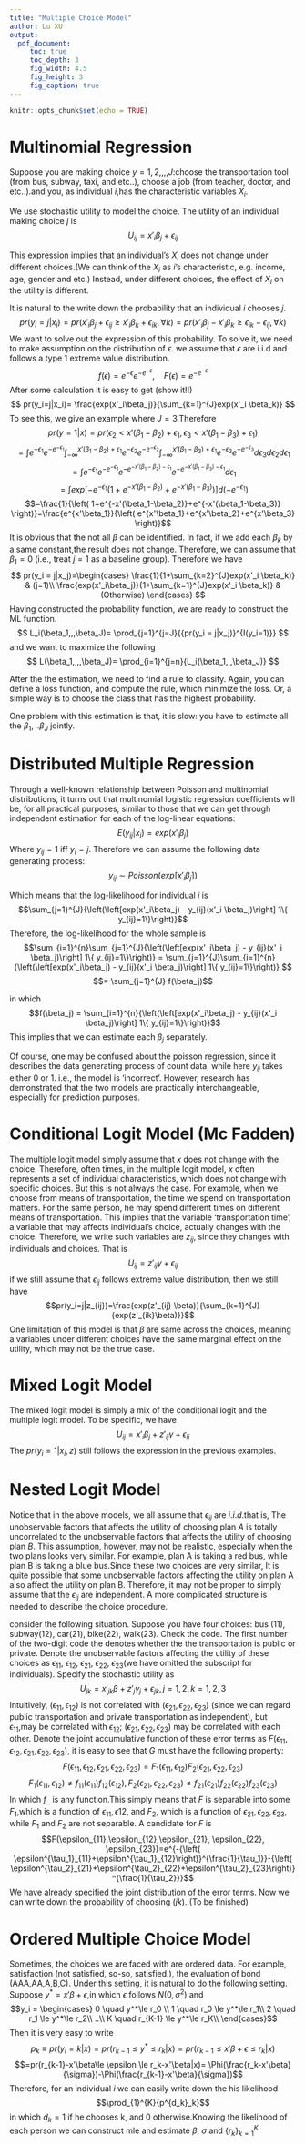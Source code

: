 ---
title: "Multiple Choice Model"
author: Lu XU
output: 
  pdf_document:
     toc: true
     toc_depth: 3
     fig_width: 4.5
     fig_height: 3
     fig_caption: true
---

```{r setup, include=FALSE}
knitr::opts_chunk$set(echo = TRUE)
```


# Multinomial Regression
Suppose you are making choice $y= 1,2,,,,J$:choose the transportation tool (from bus, subway, taxi, and etc..), choose a job (from teacher, doctor, and etc..).and you, as individual $i$,has the characteristic variables $X_i$.
<p>We use stochastic utility to model the choice. The utility of an individual making choice $j$ is 
    $$
    U_{ij}= x'_i\beta_j+\epsilon_{ij} 
    $$

This expression implies that an individual's $X_i$ does not change under different choices.(We can think of the $X_i$ as $i$'s characteristic, e.g. income, age, gender and etc.) Instead, under different choices, the effect of $X_i$ on the utility is different. </p>
It is natural to the write down the probability that an individual $i$ chooses $j$.
$$
pr(y_i=j|x_i)= pr ( x'_i\beta_j+\epsilon_{ij} \ge x'_i\beta_k+\epsilon_{ik}, \forall k )=pr ( x'_i\beta_j-x'_i\beta_k \ge \epsilon_{ik}-\epsilon_{ij}, \forall k )
$$
We want to solve out the expression of this probability. To solve it, we need to make assumption on the distribution of $\epsilon$. we assume that $\epsilon$ are i.i.d and follows a type 1 extreme value distribution. $$
f(\epsilon)= e^{-\epsilon}e^{-e^{-\epsilon}}, \quad F(\epsilon)=e^{-e^{-\epsilon}}
$$
After some calculation it is easy to get (show it!!)
$$
pr(y_i=j|x_i)= \frac{exp(x'_i\beta_j)}{\sum_{k=1}^{J}exp(x'_i \beta_k)}
$$
To see this, we give an example where $J=3$.Therefore 
$$pr(y=1|x)=pr\left(\epsilon_2<x'(\beta_1-\beta_2)+\epsilon_1,\epsilon_3<x'(\beta_1-\beta_3)+\epsilon_1\right)$$
$$=\int{ e^{-\epsilon_1}e^{-e^{-\epsilon_1}} \int_{-\infty}^{x'(\beta_1-\beta_2)+\epsilon_1}{ e^{-\epsilon_2}e^{-e^{-\epsilon_2}}   \int_{-\infty}^{x'(\beta_1-\beta_3)+\epsilon_1}{ e^{-\epsilon_3}e^{-e^{-\epsilon_3}}  } d\epsilon_3     }d\epsilon_2  }d\epsilon_1$$
$$=\int{e^{-\epsilon_1}e^{-e^{-\epsilon_1}}e^{-e^{-x'(\beta_1-\beta_2)-\epsilon_1}}e^{-e^{-x'(\beta_1-\beta_3)-\epsilon_1}}}d\epsilon_1$$
$$=\int{exp\left[ -e^{-\epsilon_1}\left( 1+e^{-x'(\beta_1-\beta_2)}
+e^{-x'(\beta_1-\beta_3)} \right)       \right]}d(-e^{-\epsilon_1})$$
$$=\frac{1}{\left( 1+e^{-x'(\beta_1-\beta_2)}+e^{-x'(\beta_1-\beta_3)} \right)}=\frac{e^{x'\beta_1}}{\left( e^{x'\beta_1}+e^{x'\beta_2}+e^{x'\beta_3} \right)}$$
It is obvious that the not all $\beta$ can be identified. In fact, if we add each $\beta_k$ by a same constant,the result does not change. Therefore, we can assume that $\beta_1=0$ (i.e., treat $j=1$ as a baseline group). Therefore we have 
$$
pr(y_i = j|x_j)=\begin{cases}
\frac{1}{1+\sum_{k=2}^{J}exp(x'_i \beta_k)} & (j=1)\\
\frac{exp(x'_i\beta_j)}{1+\sum_{k=1}^{J}exp(x'_i \beta_k)} & (Otherwise)
\end{cases}
$$
Having constructed the probability function, we are ready to construct the ML function. 
$$
L_i(\beta_1,,,\beta_J)= \prod_{j=1}^{j=J}{{pr(y_i = j|x_j)}^{I(y_i=1)}}
$$
and we want to maximize the following 
$$
L(\beta_1,,,,\beta_J)= \prod_{i=1}^{j=n}{L_i(\beta_1,,,\beta_J)}
$$

After the the estimation, we need to find a rule to classify. Again, you can define a loss function, and compute the rule, which minimize the loss. Or, a simple way is to choose the class that has the highest probability.

One problem with this estimation is that, it is slow: you have to estimate all the $\beta_1,..\beta_J$ jointly.


# Distributed Multiple Regression 
Through a well-known relationship between Poisson and multinomial distributions, it turns out that multinomial logistic regression coefficients will be, for all practical purposes, similar to those that we can get through independent estimation for each of the log-linear equations: 
$$E(y_{ij}|x_i) = exp(x'_i \beta_j)$$
Where $y_{ij}=1$ iff $y_i = j$. Therefore we can assume the following data generating process:
$$y_{ij} \sim  Poisson(exp[x'_i \beta_j])$$

Which means that the log-likelihood for individual $i$ is 
$$\sum_{j=1}^{J}{\left(\left[exp(x'_i\beta_j) - y_{ij}(x'_i \beta_j)\right] 1\{ y_{ij}=1\}\right)}$$
Therefore, the log-likelihood for the whole sample is
$$\sum_{i=1}^{n}\sum_{j=1}^{J}{\left(\left[exp(x'_i\beta_j) - y_{ij}(x'_i \beta_j)\right] 1\{ y_{ij}=1\}\right)}
= \sum_{j=1}^{J}\sum_{i=1}^{n}{\left(\left[exp(x'_i\beta_j) - y_{ij}(x'_i \beta_j)\right] 1\{ y_{ij}=1\}\right)}
$$
$$= \sum_{j=1}^{J} f(\beta_j)$$

in which 
$$f(\beta_j) = \sum_{i=1}^{n}{\left(\left[exp(x'_i\beta_j) - y_{ij}(x'_i \beta_j)\right] 1\{ y_{ij}=1\}\right)}$$
This implies that we can estimate each $\beta_j$ separately.

Of course, one may be confused about the poisson regression, since it describes the data generating process of count data, while here $y_{ij}$ takes either 0 or 1. i.e., the model is 'incorrect'. However, research has demonstrated that the two models are practically interchangeable, especially for prediction purposes. 

# Conditional Logit Model (Mc Fadden)
The multiple logit model simply assume that $x$ does not change with the choice. Therefore, often times, in the multiple logit model, $x$ often represents a set of individual characteristics, which does not change with specific choices. But this is not always the case. For example, when we choose from means of transportation, the time we spend on transportation matters. For the same person, he may spend different times on different means of transportation. This implies that the variable 'transportation time', a variable that may affects individual's choice, actually changes with the choice. Therefore, we write such variables are $z_{ij}$, since they changes with individuals and choices. That is 
$$U_{ij}= z'_{ij}\gamma +\epsilon_{ij}$$
if we still assume that $\epsilon_{ij}$ follows extreme value distribution, then we still have
$$pr(y_i=j|z_{ij})=\frac{exp(z'_{ij} \beta)}{\sum_{k=1}^{J}{exp(z'_{ik}\beta)}}$$
One limitation of this model is that $\beta$ are same across the choices, meaning a variables under different choices have the same marginal effect on the utility, which may not be the true case.

# Mixed Logit Model
The mixed logit model is simply a mix of the conditional logit and the multiple logit model. To be specific, we have 
$$ U_{ij}= x'_i\beta_j+z'_{ij}\gamma+\epsilon_{ij} $$
The $pr(y_i=1|x_{i},z)$ still follows the expression in the previous examples.



# Nested Logit Model
Notice that in the above models, we all assume that $\epsilon_{ij}$ are $i.i.d$.that is, The unobservable factors that affects the utility of choosing plan $A$ is totally uncorrelated to the unobservable factors that affects the utility of choosing plan $B$. This assumption, however, may not be realistic, especially when the two plans looks very similar. For example, plan A is taking a red bus, while plan B is taking a blue bus.Since these two choices are very similar,  It is quite possible that some unobservable factors affecting the utility on plan A also affect the utility on plan B. Therefore, it may not be proper to simply assume that the $\epsilon_{ij}$ are independent. A more complicated structure is needed to describe the choice procedure. 
<p> consider the following situation. Suppose you have four choices: bus $(11)$, subway$(12)$, car$(21)$, bike$(22)$, walk(23). Check the code. The first number of the two-digit code the denotes whether the the transportation is public or private. Denote the unobservable factors affecting the utility of these choices as $\epsilon_{11}$,  $\epsilon_{12}$, $\epsilon_{21}$, $\epsilon_{22}$, $\epsilon_{23}$(we have omitted the subscript for individuals). Specify the stochastic utility as
    $$U_{jk}=x'_{jk}\beta + z'_j\gamma_j+\epsilon_{jk}, j=1,2, k=1,2,3$$
    Intuitively, $( \epsilon_{11},  \epsilon_{12})$ is not correlated with $(\epsilon_{21}, \epsilon_{22}, \epsilon_{23})$ (since we can regard public transportation and private transportation as independent), but $\epsilon_{11}$,may be correlated with $\epsilon_{12}$; $(\epsilon_{21}, \epsilon_{22}, \epsilon_{23})$ may be correlated with each other. Denote the joint accumulative function of these error terms as $F(\epsilon_{11},\epsilon_{12},\epsilon_{21}, \epsilon_{22}, \epsilon_{23})$, it is easy to see that $G$ must have the following property:
    $$F(\epsilon_{11},\epsilon_{12},\epsilon_{21}, \epsilon_{22}, \epsilon_{23})=F_1(\epsilon_{11},\epsilon_{12})F_2(\epsilon_{21}, \epsilon_{22}, \epsilon_{23})$$
    $$F_1(\epsilon_{11},\epsilon_{12}) \ne f_{11}(\epsilon_{11})f_{12}(\epsilon_{12}),F_2(\epsilon_{21}, \epsilon_{22}, \epsilon_{23})\ne f_{21}(\epsilon_{21})f_{22}(\epsilon_{22})f_{23}(\epsilon_{23})$$
In which $f_{..}$ is any function.This simply means that $F$ is separable into some $F_1$,which is a function of $\epsilon_{11},\epsilon{12}$, and  $F_2$, which is a function of $\epsilon_{21}, \epsilon_{22}, \epsilon_{23}$, while $F_1$ and $F_2$ are not separable.
A candidate for $F$ is
    $$F(\epsilon_{11},\epsilon_{12},\epsilon_{21}, \epsilon_{22}, \epsilon_{23})=e^{-{\left( \epsilon^{\tau_1}_{11}+\epsilon^{\tau_1}_{12}\right)}^{\frac{1}{\tau_1}}-{\left( \epsilon^{\tau_2}_{21}+\epsilon^{\tau_2}_{22}+\epsilon^{\tau_2}_{23}\right)}^{\frac{1}{\tau_2}}}$$
    We have already specified the joint distribution of the error terms. Now we can write down the probability of choosing $(jk)$..(To be finished)
    
# Ordered Multiple Choice Model
Sometimes, the choices we are faced with are ordered data. For example, satisfaction (not satisfied, so-so, satisfied.), the evaluation of bond (AAA,AA,A,B,C). Under this setting, it is natural to do the following setting. Suppose $y^*= x'\beta +\epsilon$,in which $\epsilon$ follows $N(0,\sigma^2)$ and 
$$y_i =   \begin{cases}
            0 \quad y^*\le r_0 \\
            1 \quad r_0 \le y^*\le r_1\\
            2 \quad r_1 \le y^*\le r_2\\
            ..\\
            K \quad r_{K-1} \le y^*\le r_K\\   
        \end{cases}$$
Then it is very easy to write $$p_k \equiv pr(y_i = k|x)=pr(r_{k-1}\le y^*\le r_k|x)=pr(r_{k-1}\le x'\beta +\epsilon\le r_k|x) $$
$$=pr(r_{k-1}-x'\beta\le \epsilon \le r_k-x'\beta|x)= \Phi(\frac{r_k-x'\beta}{\sigma})-\Phi(\frac{r_{k-1}-x'\beta}{\sigma})$$
Therefore, for an individual $i$ we can easily write down the his likelihood
$$\prod_{1}^{K}{p^{d_k}_k}$$
in which $d_k=1$ if he chooses k, and 0 otherwise.Knowing the likelihood of each person we can construct mle and estimate $\beta$, $\sigma$ and ${\{r_k\}}^{K}_{k=1}$